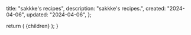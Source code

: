 
  title: "sakkke's recipes",
  description: "sakkke's recipes.",
  created: "2024-04-06",
  updated: "2024-04-06",
};

  return (
    <MdxLayout
      created={metadata.created}
      title={metadata.title}
      updated={metadata.updated}
    >
      {children}
    </MdxLayout>
  );
}
